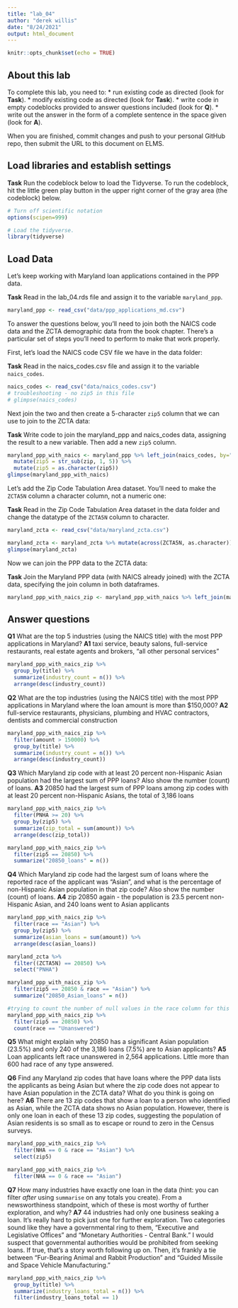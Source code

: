 ```yaml
---
title: "lab_04"
author: "derek willis"
date: "8/24/2021"
output: html_document
---
```


```r
knitr::opts_chunk$set(echo = TRUE)
```

## About this lab

To complete this lab, you need to:
* run existing code as directed (look for **Task**).
* modify existing code as directed (look for **Task**).
* write code in empty codeblocks provided to answer questions included (look for **Q**).
* write out the answer in the form of a complete sentence in the space given (look for **A**).

When you are finished, commit changes and push to your personal GitHub repo, then submit the URL to this document on ELMS.

## Load libraries and establish settings

**Task** Run the codeblock below to load the Tidyverse. To run the codeblock, hit the little green play button in the upper right corner of the gray area (the codeblock) below.

```r
# Turn off scientific notation
options(scipen=999)

# Load the tidyverse.
library(tidyverse)
```

## Load Data

Let's keep working with Maryland loan applications contained in the PPP data.

**Task** Read in the lab_04.rds file and assign it to the variable `maryland_ppp`.

```r
maryland_ppp <- read_csv("data/ppp_applications_md.csv")
```

To answer the questions below, you'll need to join both the NAICS code data and the ZCTA demographic data from the book chapter. There's a particular set of steps you'll need to perform to make that work properly.

First, let's load the NAICS code CSV file we have in the data folder:

**Task** Read in the naics_codes.csv file and assign it to the variable `naics_codes`.

```r
naics_codes <- read_csv("data/naics_codes.csv")
# troubleshooting - no zip5 in this file
# glimpse(naics_codes)
```

Next join the two and then create a 5-character `zip5` column that we can use to join to the ZCTA data:

**Task** Write code to join the maryland_ppp and naics_codes data, assigning the result to a new variable. Then add a new `zip5` column.

```r
maryland_ppp_with_naics <- maryland_ppp %>% left_join(naics_codes, by="naics_code") %>%
  mutate(zip5 = str_sub(zip, 1, 5)) %>%
  mutate(zip5 = as.character(zip5))
glimpse(maryland_ppp_with_naics)
```

Let's add the Zip Code Tabulation Area dataset. You'll need to make the `ZCTA5N` column a character column, not a numeric one:

**Task** Read in the Zip Code Tabulation Area dataset in the data folder and change the datatype of the `ZCTA5N` column to character.

```r
maryland_zcta <- read_csv("data/maryland_zcta.csv")

maryland_zcta <- maryland_zcta %>% mutate(across(ZCTA5N, as.character))
glimpse(maryland_zcta)
```


Now we can join the PPP data to the ZCTA data:

**Task** Join the Maryland PPP data (with NAICS already joined) with the ZCTA data, specifying the join column in both dataframes.

```r
maryland_ppp_with_naics_zip <- maryland_ppp_with_naics %>% left_join(maryland_zcta, by=c("zip5"="ZCTA5N"))

```

## Answer questions

**Q1** What are the top 5 industries (using the NAICS title) with the most PPP applications in Maryland?
**A1** taxi service, beauty salons, full-service restaurants, real estate agents and brokers, "all other personal services"

```r
maryland_ppp_with_naics_zip %>%
  group_by(title) %>%
  summarize(industry_count = n()) %>%
  arrange(desc(industry_count))
```

**Q2** What are the top industries (using the NAICS title) with the most PPP applications in Maryland where the loan amount is more than $150,000?
**A2** full-service restaurants, physicians, plumbing and HVAC contractors, dentists and commercial construction

```r
maryland_ppp_with_naics_zip %>%
  filter(amount > 150000) %>%
  group_by(title) %>%
  summarize(industry_count = n()) %>%
  arrange(desc(industry_count))

```

**Q3** Which Maryland zip code with at least 20 percent non-Hispanic Asian population had the largest sum of PPP loans? Also show the number (count) of loans.
**A3** 20850 had the largest sum of PPP loans among zip codes with at least 20 percent non-Hispanic Asians, the total of 3,186 loans

```r
maryland_ppp_with_naics_zip %>%
  filter(PNHA >= 20) %>% 
  group_by(zip5) %>%
  summarize(zip_total = sum(amount)) %>%
  arrange(desc(zip_total))

maryland_ppp_with_naics_zip %>%
  filter(zip5 == 20850) %>%
  summarize("20850_loans" = n())  
```

**Q4** Which Maryland zip code had the largest sum of loans where the reported race of the applicant was "Asian", and what is the percentage of non-Hispanic Asian population in that zip code? Also show the number (count) of loans.
**A4** zip 20850 again - the population is 23.5 percent non-Hispanic Asian, and 240 loans went to Asian applicants

```r
maryland_ppp_with_naics_zip %>%
  filter(race == "Asian") %>%
  group_by(zip5) %>%
  summarize(asian_loans = sum(amount)) %>%
  arrange(desc(asian_loans))

maryland_zcta %>%
  filter((ZCTA5N) == 20850) %>%
  select("PNHA")

maryland_ppp_with_naics_zip %>%
  filter(zip5 == 20850 & race == "Asian") %>%
  summarize("20850_Asian_loans" = n())

#trying to count the number of null values in the race column for this zip code
maryland_ppp_with_naics_zip %>%
  filter(zip5 == 20850) %>%
  count(race == "Unanswered")

```

**Q5** What might explain why 20850 has a significant Asian population (23.5%) and only 240 of the 3,186 loans (7.5%) are to Asian applicants?
**A5** Loan applicants left race unanswered in 2,564 applications. Little more than 600 had race of any type answered.


**Q6** Find any Maryland zip codes that have loans where the PPP data lists the applicants as being Asian but where the zip code does not appear to have Asian population in the ZCTA data? What do you think is going on here?
**A6** There are 13 zip codes that show a loan to a person who identified as Asian, while the ZCTA data shows no Asian population. However, there is only one loan in each of these 13 zip codes, suggesting the population of Asian residents is so small as to escape or round to zero in the Census surveys.

```r
maryland_ppp_with_naics_zip %>%
  filter(NHA == 0 & race == "Asian") %>%
  select(zip5)

maryland_ppp_with_naics_zip %>%
  filter(NHA == 0 & race == "Asian")
```

**Q7** How many industries have exactly one loan in the data (hint: you can filter _after_ using `summarise` on any totals you create). From a newsworthiness standpoint, which of these is most worthy of further exploration, and why?
**A7** 44 industries had only one business seaking a loan. It's really hard to pick just one for further exploration. Two categories sound like they have a governmental ring to them, "Executive and Legislative Offices" and "Monetary Authorities - Central Bank." I would suspect that governmental authorities would be prohibited from seeking loans. If true, that's a story worth following up on. Then, it's frankly a tie between "Fur-Bearing Animal and Rabbit Production" and "Guided Missile and Space Vehicle Manufacturing." 

```r
maryland_ppp_with_naics_zip %>%
  group_by(title) %>%
  summarize(industry_loans_total = n()) %>%
  filter(industry_loans_total == 1)

```
